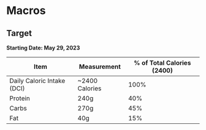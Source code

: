 # Macros

## Target

**Starting Date: May 29, 2023**

| Item | Measurement | % of Total Calories (2400) |
| ----------- | ----------- | ----------- |
| Daily Caloric Intake (DCI) |  ~2400 Calories | 100% |
| Protein | 240g | 40% |
| Carbs | 270g | 45% |
| Fat | 40g | 15% |
